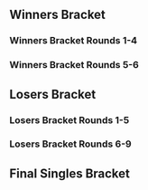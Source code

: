 {{DISPLAYTITLE:Battle GateWay 19: Singles Bracket}}{{SetGame|melee}}
{{tabs static
|name1=Overview
|link1=Battle GateWay/19
|name2=Singles Bracket
|link2=Battle GateWay/19/Singles Bracket
}}
==Winners Bracket==
===Winners Bracket Rounds 1-4===
{{128DEWBracketA
<!--Round of 128-->
|r1m1p1=SFAT |r1m1p1flag=us |r1m1p1score={{win}} |r1m1win=1
|r1m1p2=Bye |r1m1p2flag= |r1m1p2score=
|r1m2p1=Yoichi |r1m2p1flag=jp |r1m2p1score=2 |r1m2win=1
|r1m2p2=Fuka |r1m2p2flag= |r1m2p2score=1
|r1m3p1=I-19 |r1m3p1flag= |r1m3p1score={{win}} |r1m3win=1
|r1m3p2=Bye |r1m3p2flag= |r1m3p2score=
|r1m4p1=雑兵 |r1m4p1flag= |r1m4p1score={{win}} |r1m4win=1
|r1m4p2=Bye |r1m4p2flag= |r1m4p2score=
|r1m5p1=WTS |r1m5p1flag=jp |r1m5p1score={{win}} |r1m5win=1
|r1m5p2=Bye |r1m5p2flag= |r1m5p2score=

|r1m6p1=Kairi |r1m6p1flag=jp |r1m6p1score=2 |r1m6win=1
|r1m6p2=Haotado |r1m6p2flag=jp |r1m6p2score=0
|r1m6p1char1=marth |r1m6p2char1=ness |r1m6p1stock1=2 |r1m6p2stock1=0 |r1m6win1=1 |r1m6stage1=Yoshi's Story
|r1m6p1char2=marth |r1m6p2char2=ness |r1m6p1stock2=2 |r1m6p2stock2=0 |r1m6win2=1 |r1m6stage2=Battlefield
|r1m6date=February 11, 2018
|r1m6details={{BracketMatchDetails|reddit=|comment=|vod=https://youtu.be/73DnjBwH_gk}}

|r1m7p1=Yamato |r1m7p1flag=jp |r1m7p1score={{win}} |r1m7win=1
|r1m7p2=Bye |r1m7p2flag= |r1m7p2score=
|r1m8p1=トライス |r1m8p1flag= |r1m8p1score={{win}} |r1m8win=1
|r1m8p2=Bye |r1m8p2flag= |r1m8p2score=DQ
|r1m9p1=Nagaimo |r1m9p1flag=jp |r1m9p1score={{win}} |r1m9win=1
|r1m9p2=Bye |r1m9p2flag= |r1m9p2score=
|r1m10p1=二層式洗濯機 |r1m10p1flag= |r1m10p1score=0 |r1m10win=2
|r1m10p2=ひつじ |r1m10p2flag= |r1m10p2score=2
|r1m11p1=SamurAI |r1m11p1flag=jp |r1m11p1score={{win}} |r1m11win=1
|r1m11p2=Bye |r1m11p2flag= |r1m11p2score=
|r1m12p1=Destiny |r1m12p1flag= |r1m12p1score={{win}} |r1m12win=1
|r1m12p2=Bye |r1m12p2flag= |r1m12p2score=
|r1m13p1=Luka |r1m13p1flag= |r1m13p1score={{win}} |r1m13win=1
|r1m13p2=Bye |r1m13p2flag= |r1m13p2score=
|r1m14p1=Ekans |r1m14p1flag= |r1m14p1score=2 |r1m14win=1
|r1m14p2=ぬー |r1m14p2flag= |r1m14p2score=0
|r1m15p1=カジャ |r1m15p1flag= |r1m15p1score={{win}} |r1m15win=1
|r1m15p2=Bye |r1m15p2flag= |r1m15p2score=
|r1m16p1=Butz |r1m16p1flag=jp |r1m16p1score=2 |r1m16win=1
|r1m16p2=オベイおじさん |r1m16p2flag= |r1m16p2score=0
|r1m17p1=Shippu |r1m17p1flag=jp |r1m17p1score={{win}} |r1m17win=1
|r1m17p2=Bye |r1m17p2flag= |r1m17p2score=
|r1m18p1=あべさん |r1m18p1flag= |r1m18p1score=2 |r1m18win=1
|r1m18p2=椎名猪口 |r1m18p2flag= |r1m18p2score=0
|r1m19p1=FUTURE! |r1m19p1flag= |r1m19p1score={{win}} |r1m19win=1
|r1m19p2=Bye |r1m19p2flag= |r1m19p2score=
|r1m20p1=れもん |r1m20p1flag= |r1m20p1score={{win}} |r1m20win=1
|r1m20p2=Bye |r1m20p2flag= |r1m20p2score=
|r1m21p1=Sahara |r1m21p1flag=jp |r1m21p1score={{win}} |r1m21win=1
|r1m21p2=Bye |r1m21p2flag= |r1m21p2score=
|r1m22p1=zZonic |r1m22p1flag= |r1m22p1score=2 |r1m22win=1
|r1m22p2=jasp |r1m22p2flag= |r1m22p2score=0
|r1m23p1=Ayataka |r1m23p1flag=jp |r1m23p1score={{win}} |r1m23win=1
|r1m23p2=Bye |r1m23p2flag= |r1m23p2score=
|r1m24p1=ふぃな |r1m24p1flag= |r1m24p1score={{win}} |r1m24win=1
|r1m24p2=Bye |r1m24p2flag= |r1m24p2score=DQ
|r1m25p1=Sheik |r1m25p1flag=jp |r1m25p1score={{win}} |r1m25win=1
|r1m25p2=Bye |r1m25p2flag= |r1m25p2score=
|r1m26p1=AS Kitanarana |r1m26p1flag= |r1m26p1score=0 |r1m26win=2
|r1m26p2=Norad |r1m26p2flag= |r1m26p2score=2
|r1m27p1=ぴーや |r1m27p1flag= |r1m27p1score={{win}} |r1m27win=1
|r1m27p2=Bye |r1m27p2flag= |r1m27p2score=
|r1m28p1=H0P |r1m28p1flag= |r1m28p1score={{win}} |r1m28win=1
|r1m28p2=Bye |r1m28p2flag= |r1m28p2score=
|r1m29p1=Plata |r1m29p1flag=jp |r1m29p1score={{win}} |r1m29win=1
|r1m29p2=Bye |r1m29p2flag= |r1m29p2score=
|r1m30p1=Yutaro |r1m30p1flag=jp |r1m30p1score=2 |r1m30win=1
|r1m30p2=タッツ |r1m30p2flag= |r1m30p2score=0
|r1m31p1=Shino |r1m31p1flag=jp |r1m31p1score={{win}} |r1m31win=1
|r1m31p2=Bye |r1m31p2flag= |r1m31p2score=
|r1m32p1=OPX |r1m32p1flag= |r1m32p1score=1 |r1m32win=1
|r1m32p2=highK |r1m32p2flag= |r1m32p2score=0
|r1m33p1=aMSa |r1m33p1flag=jp |r1m33p1score={{win}} |r1m33win=1
|r1m33p2=Bye |r1m33p2flag= |r1m33p2score=
|r1m34p1=that |r1m34p1flag= |r1m34p1score=0 |r1m34win=2
|r1m34p2=ベアラー |r1m34p2flag= |r1m34p2score=2
|r1m35p1=merino |r1m35p1flag=jp |r1m35p1score={{win}} |r1m35win=1
|r1m35p2=Bye |r1m35p2flag= |r1m35p2score=
|r1m36p1=TSURU |r1m36p1flag= |r1m36p1score={{win}} |r1m36win=1
|r1m36p2=Bye |r1m36p2flag= |r1m36p2score=
|r1m37p1=Watch |r1m37p1flag=jp |r1m37p1score={{win}} |r1m37win=1
|r1m37p2=Bye |r1m37p2flag= |r1m37p2score=
|r1m38p1=Gleb |r1m38p1flag= |r1m38p1score=2 |r1m38win=1
|r1m38p2=Do |r1m38p2flag= |r1m38p2score=0
|r1m39p1=Sigh |r1m39p1flag= |r1m39p1score={{win}} |r1m39win=1
|r1m39p2=Bye |r1m39p2flag= |r1m39p2score=
|r1m40p1=くろゆき |r1m40p1flag= |r1m40p1score=2 |r1m40win=1
|r1m40p2=エリオット |r1m40p2flag= |r1m40p2score=0
|r1m41p1=Tanzanyte, the Awakener |r1m41p1flag=jp |r1m41p1score={{win}} |r1m41win=1
|r1m41p2=Bye |r1m41p2flag= |r1m41p2score=
|r1m42p1=AS Spidey |r1m42p1flag= |r1m42p1score=2 |r1m42win=1
|r1m42p2=Mr. Success |r1m42p2flag= |r1m42p2score=0
|r1m43p1=シロハネ |r1m43p1flag= |r1m43p1score={{win}} |r1m43win=1
|r1m43p2=Bye |r1m43p2flag= |r1m43p2score=
|r1m44p1=Takapa |r1m44p1flag=jp |r1m44p1score={{win}} |r1m44win=1
|r1m44p2=Bye |r1m44p2flag= |r1m44p2score=
|r1m45p1=Fal Pun |r1m45p1flag=jp |r1m45p1score={{win}} |r1m45win=1
|r1m45p2=Bye |r1m45p2flag= |r1m45p2score=
|r1m46p1=わーたべ |r1m46p1flag= |r1m46p1score=2 |r1m46win=1
|r1m46p2=Asol |r1m46p2flag= |r1m46p2score=0
|r1m47p1=DSL |r1m47p1flag= |r1m47p1score={{win}} |r1m47win=1
|r1m47p2=Bye |r1m47p2flag= |r1m47p2score=
|r1m48p1=とや |r1m48p1flag= |r1m48p1score=2 |r1m48win=1
|r1m48p2=MARINE |r1m48p2flag= |r1m48p2score=0
|r1m49p1=Rudolph |r1m49p1flag=jp |r1m49p1score={{win}} |r1m49win=1
|r1m49p2=Bye |r1m49p2flag= |r1m49p2score=
|r1m50p1=すいに |r1m50p1flag= |r1m50p1score=0 |r1m50win=2
|r1m50p2=Izuna |r1m50p2flag= |r1m50p2score=2
|r1m51p1=ジュラ |r1m51p1flag= |r1m51p1score={{win}} |r1m51win=1
|r1m51p2=Bye |r1m51p2flag= |r1m51p2score=
|r1m52p1=Arco |r1m52p1flag= |r1m52p1score={{win}} |r1m52win=1
|r1m52p2=Bye |r1m52p2flag= |r1m52p2score=
|r1m53p1=Okameed |r1m53p1flag= |r1m53p1score={{win}} |r1m53win=1
|r1m53p2=Bye |r1m53p2flag= |r1m53p2score=
|r1m54p1=nara |r1m54p1flag= |r1m54p1score=2 |r1m54win=1
|r1m54p2=Mr.SuiSui |r1m54p2flag= |r1m54p2score=0
|r1m55p1=Tomo |r1m55p1flag=jp |r1m55p1score={{win}} |r1m55win=1
|r1m55p2=Bye |r1m55p2flag= |r1m55p2score=
|r1m56p1=Bori |r1m56p1flag= |r1m56p1score={{win}} |r1m56win=1
|r1m56p2=Bye |r1m56p2flag= |r1m56p2score=DQ
|r1m57p1=NEG |r1m57p1flag=jp |r1m57p1score={{win}} |r1m57win=1
|r1m57p2=Bye |r1m57p2flag= |r1m57p2score=
|r1m58p1=MerySawa |r1m58p1flag= |r1m58p1score=2 |r1m58win=1
|r1m58p2=クロマキバレット |r1m58p2flag= |r1m58p2score=1
|r1m59p1=A＆B |r1m59p1flag= |r1m59p1score={{win}} |r1m59win=1
|r1m59p2=Bye |r1m59p2flag= |r1m59p2score=
|r1m60p1=Jin |r1m60p1flag=jp |r1m60p1score={{win}} |r1m60win=1
|r1m60p2=Bye |r1m60p2flag= |r1m60p2score=
|r1m61p1=s-royal |r1m61p1flag=jp |r1m61p1score={{win}} |r1m61win=1
|r1m61p2=Bye |r1m61p2flag= |r1m61p2score=
|r1m62p1=kabi |r1m62p1flag= |r1m62p1score={{win}} |r1m62win=1
|r1m62p2=Bye |r1m62p2flag= |r1m62p2score=DQ
|r1m63p1=凜ちゃん |r1m63p1flag= |r1m63p1score={{win}} |r1m63win=1
|r1m63p2=Bye |r1m63p2flag= |r1m63p2score=
|r1m64p1=ジル |r1m64p1flag= |r1m64p1score=2 |r1m64win=1
|r1m64p2=のえる |r1m64p2flag= |r1m64p2score=0

<!--Round of 64-->
|r2m1p1=SFAT |r2m1p1flag=us |r2m1p1score=2 |r2m1win=1
|r2m1p2=Yoichi |r2m1p2flag=jp |r2m1p2score=0
|r2m1p1char1=fox |r2m1p2char1=fox |r2m1p1stock1=3 |r2m1p2stock1=0 |r2m1win1=1 |r2m1stage1=Battlefield
|r2m1p1char2=fox |r2m1p2char2=fox |r2m1p1stock2=3 |r2m1p2stock2=0 |r2m1win2=1 |r2m1stage2=Pokémon Stadium
|r2m1date=February 11, 2018
|r2m1details={{BracketMatchDetails|reddit=|comment=|vod=https://youtu.be/5_4bNgv5Ucg}}

|r2m2p1=I-19 |r2m2p1flag= |r2m2p1score=2 |r2m2win=1
|r2m2p2=雑兵 |r2m2p2flag= |r2m2p2score=1
|r2m3p1=WTS |r2m3p1flag=jp |r2m3p1score=2 |r2m3win=1
|r2m3p2=Kairi |r2m3p2flag=jp |r2m3p2score=1
|r2m4p1=Yamato |r2m4p1flag=jp |r2m4p1score=2 |r2m4win=1
|r2m4p2=トライス |r2m4p2flag= |r2m4p2score=0
|r2m5p1=Nagaimo |r2m5p1flag=jp |r2m5p1score=2 |r2m5win=1
|r2m5p2=ひつじ |r2m5p2flag= |r2m5p2score=0
|r2m6p1=SamurAI |r2m6p1flag=jp |r2m6p1score=2 |r2m6win=1
|r2m6p2=Destiny |r2m6p2flag= |r2m6p2score=0
|r2m7p1=Luka |r2m7p1flag= |r2m7p1score=2 |r2m7win=1
|r2m7p2=Ekans |r2m7p2flag= |r2m7p2score=1
|r2m8p1=カジャ |r2m8p1flag= |r2m8p1score=2 |r2m8win=1
|r2m8p2=Butz |r2m8p2flag=jp |r2m8p2score=0
|r2m9p1=Shippu |r2m9p1flag=jp |r2m9p1score=2 |r2m9win=1
|r2m9p2=あべさん |r2m9p2flag= |r2m9p2score=0
|r2m10p1=FUTURE! |r2m10p1flag= |r2m10p1score=2 |r2m10win=1
|r2m10p2=れもん |r2m10p2flag= |r2m10p2score=0
|r2m11p1=Sahara |r2m11p1flag=jp |r2m11p1score=2 |r2m11win=1
|r2m11p2=zZonic |r2m11p2flag= |r2m11p2score=0
|r2m12p1=Ayataka |r2m12p1flag=jp |r2m12p1score=2 |r2m12win=1
|r2m12p2=ふぃな |r2m12p2flag= |r2m12p2score=0
|r2m13p1=Sheik |r2m13p1flag=jp |r2m13p1score=2 |r2m13win=1
|r2m13p2=Norad |r2m13p2flag= |r2m13p2score=0
|r2m14p1=ぴーや |r2m14p1flag= |r2m14p1score=2 |r2m14win=1
|r2m14p2=H0P |r2m14p2flag= |r2m14p2score=0

|r2m15p1=Plata |r2m15p1flag=jp |r2m15p1score=2 |r2m15win=1
|r2m15p2=Yutaro |r2m15p2flag=jp |r2m15p2score=0
|r2m15p1char1=yoshi |r2m15p2char1=ness |r2m15p1stock1=1 |r2m15p2stock1=0 |r2m15win1=1 |r2m15stage1=Battlefield
|r2m15p1char2=yoshi |r2m15p2char2=ness |r2m15p1stock2=2 |r2m15p2stock2=0 |r2m15win2=1 |r2m15stage2=Yoshi's Story
|r2m15date=February 11, 2018
|r2m15details={{BracketMatchDetails|reddit=|comment=|vod=https://youtu.be/pbgPdq0xVwM}}

|r2m16p1=Shino |r2m16p1flag=jp |r2m16p1score=2 |r2m16win=1
|r2m16p2=OPX |r2m16p2flag= |r2m16p2score=0
|r2m17p1=aMSa |r2m17p1flag=jp |r2m17p1score=2 |r2m17win=1
|r2m17p2=ベアラー |r2m17p2flag= |r2m17p2score=0
|r2m18p1=merino |r2m18p1flag=jp |r2m18p1score=1 |r2m18win=2
|r2m18p2=TSURU |r2m18p2flag= |r2m18p2score=2
|r2m19p1=Watch |r2m19p1flag=jp |r2m19p1score=2 |r2m19win=1
|r2m19p2=Gleb |r2m19p2flag= |r2m19p2score=0
|r2m20p1=Sigh |r2m20p1flag= |r2m20p1score=2 |r2m20win=1
|r2m20p2=くろゆき |r2m20p2flag= |r2m20p2score=0
|r2m21p1=Tanzanyte, the Awakener |r2m21p1flag=jp |r2m21p1score=2 |r2m21win=1
|r2m21p2=AS Spidey |r2m21p2flag= |r2m21p2score=0
|r2m22p1=シロハネ |r2m22p1flag= |r2m22p1score=2 |r2m22win=1
|r2m22p2=Takapa |r2m22p2flag=jp |r2m22p2score=0
|r2m23p1=Fal Pun |r2m23p1flag=jp |r2m23p1score=2 |r2m23win=1
|r2m23p2=わーたべ |r2m23p2flag= |r2m23p2score=0
|r2m24p1=DSL |r2m24p1flag= |r2m24p1score=2 |r2m24win=1
|r2m24p2=とや |r2m24p2flag= |r2m24p2score=0
|r2m25p1=Rudolph |r2m25p1flag=jp |r2m25p1score=2 |r2m25win=1
|r2m25p2=Izuna |r2m25p2flag= |r2m25p2score=0
|r2m26p1=ジュラ |r2m26p1flag= |r2m26p1score=0 |r2m26win=2
|r2m26p2=Arco |r2m26p2flag= |r2m26p2score=2
|r2m27p1=Okameed |r2m27p1flag= |r2m27p1score=2 |r2m27win=1
|r2m27p2=nara |r2m27p2flag= |r2m27p2score=0
|r2m28p1=Tomo |r2m28p1flag=jp |r2m28p1score=2 |r2m28win=1
|r2m28p2=Bori |r2m28p2flag= |r2m28p2score=0
|r2m29p1=NEG |r2m29p1flag=jp |r2m29p1score=2 |r2m29win=1
|r2m29p2=MerySawa |r2m29p2flag= |r2m29p2score=0
|r2m30p1=A＆B |r2m30p1flag= |r2m30p1score=0 |r2m30win=2
|r2m30p2=Jin |r2m30p2flag=jp |r2m30p2score=2
|r2m31p1=s-royal |r2m31p1flag=jp |r2m31p1score=2 |r2m31win=1
|r2m31p2=kabi |r2m31p2flag= |r2m31p2score=0
|r2m32p1=凜ちゃん |r2m32p1flag= |r2m32p1score=2 |r2m32win=1
|r2m32p2=ジル |r2m32p2flag= |r2m32p2score=0

<!--Round of 32-->
|r3m1p1=SFAT |r3m1p1flag=us |r3m1p1score=2 |r3m1win=1
|r3m1p2=I-19 |r3m1p2flag= |r3m1p2score=0
|r3m1p1char1=fox |r3m1p2char1=game and watch |r3m1p1stock1=3 |r3m1p2stock1=0 |r3m1win1=1 |r3m1stage1=Battlefield
|r3m1p1char2=fox |r3m1p2char2=game and watch |r3m1p1stock2=2 |r3m1p2stock2=0 |r3m1win2=1 |r3m1stage2=Final Destination
|r3m1date=February 11, 2018
|r3m1details={{BracketMatchDetails|reddit=|comment=|vod=https://youtu.be/Tl6Z1CH3pU4}}

|r3m2p1=WTS |r3m2p1flag=jp |r3m2p1score=2 |r3m2win=1
|r3m2p2=Yamato |r3m2p2flag=jp |r3m2p2score=1
|r3m3p1=Nagaimo |r3m3p1flag=jp |r3m3p1score=2 |r3m3win=1
|r3m3p2=SamurAI |r3m3p2flag=jp |r3m3p2score=1
|r3m4p1=Luka |r3m4p1flag= |r3m4p1score=0 |r3m4win=2
|r3m4p2=カジャ |r3m4p2flag= |r3m4p2score=2

|r3m5p1=Shippu |r3m5p1flag=jp |r3m5p1score=2 |r3m5win=1
|r3m5p2=FUTURE! |r3m5p2flag= |r3m5p2score=0
|r3m5p1char1=peach |r3m5p2char1=cf |r3m5p1stock1=3 |r3m5p2stock1=0 |r3m5win1=1 |r3m5stage1=Final Destination
|r3m5p1char2=peach |r3m5p2char2=cf |r3m5p1stock2=2 |r3m5p2stock2=0 |r3m5win2=1 |r3m5stage2=Battlefield
|r3m5date=February 11, 2018
|r3m5details={{BracketMatchDetails|reddit=|comment=|vod=https://youtu.be/rINEMpi5liw}}

|r3m6p1=Sahara |r3m6p1flag=jp |r3m6p1score=1 |r3m6win=2
|r3m6p2=Ayataka |r3m6p2flag=jp |r3m6p2score=2
|r3m7p1=Sheik |r3m7p1flag=jp |r3m7p1score=2 |r3m7win=1
|r3m7p2=ぴーや |r3m7p2flag= |r3m7p2score=0
|r3m8p1=Plata |r3m8p1flag=jp |r3m8p1score=2 |r3m8win=1
|r3m8p2=Shino |r3m8p2flag=jp |r3m8p2score=0

|r3m9p1=aMSa |r3m9p1flag=jp |r3m9p1score=2 |r3m9win=1
|r3m9p2=TSURU |r3m9p2flag= |r3m9p2score=0
|r3m9p1char1=yoshi |r3m9p2char1=marth |r3m9p1stock1=4 |r3m9p2stock1=0 |r3m9win1=1 |r3m9stage1=Battlefield
|r3m9p1char2=yoshi |r3m9p2char2=marth |r3m9p1stock2=2 |r3m9p2stock2=0 |r3m9win2=1 |r3m9stage2=Battlefield
|r3m9date=February 11, 2018
|r3m9details={{BracketMatchDetails|reddit=|comment=|vod=https://youtu.be/lNttkpbW3_4}}

|r3m10p1=Watch |r3m10p1flag=jp |r3m10p1score=2 |r3m10win=1
|r3m10p2=Sigh |r3m10p2flag= |r3m10p2score=0
|r3m11p1=Tanzanyte, the Awakener |r3m11p1flag=jp |r3m11p1score=2 |r3m11win=1
|r3m11p2=シロハネ |r3m11p2flag= |r3m11p2score=0
|r3m12p1=Fal Pun |r3m12p1flag=jp |r3m12p1score=2 |r3m12win=1
|r3m12p2=DSL |r3m12p2flag= |r3m12p2score=0

|r3m13p1=Rudolph |r3m13p1flag=jp |r3m13p1score=2 |r3m13win=1
|r3m13p2=Arco |r3m13p2flag= |r3m13p2score=0
|r3m13p1char1=marth |r3m13p2char1=falco |r3m13p1stock1=3 |r3m13p2stock1=0 |r3m13win1=1 |r3m13stage1=Battlefield
|r3m13p1char2=marth |r3m13p2char2=falco |r3m13p1stock2=4 |r3m13p2stock2=0 |r3m13win2=1 |r3m13stage2=Battlefield
|r3m13date=February 11, 2018
|r3m13details={{BracketMatchDetails|reddit=|comment=|vod=https://youtu.be/4D11xy4YA-g}}

|r3m14p1=Okameed |r3m14p1flag= |r3m14p1score=1 |r3m14win=2
|r3m14p2=Tomo |r3m14p2flag=jp |r3m14p2score=2
|r3m15p1=NEG |r3m15p1flag=jp |r3m15p1score=2 |r3m15win=1
|r3m15p2=Jin |r3m15p2flag=jp |r3m15p2score=0
|r3m16p1=s-royal |r3m16p1flag=jp |r3m16p1score=2 |r3m16win=1
|r3m16p2=凜ちゃん |r3m16p2flag= |r3m16p2score=0

<!--Round of 16-->
|r4m1p1=SFAT |r4m1p1flag=us |r4m1p1score=2 |r4m1win=1
|r4m1p2=WTS |r4m1p2flag=jp |r4m1p2score=0
|r4m2p1=Nagaimo |r4m2p1flag=jp |r4m2p1score=2 |r4m2win=1
|r4m2p2=カジャ |r4m2p2flag= |r4m2p2score=0

|r4m3p1=Shippu |r4m3p1flag=jp |r4m3p1score=2 |r4m3win=1
|r4m3p2=Ayataka |r4m3p2flag=jp |r4m3p2score=0
|r4m3p1char1=fox |r4m3p2char1=jigglypuff |r4m3p1stock1=1 |r4m3p2stock1=0 |r4m3win1=1 |r4m3stage1=Final Destination
|r4m3p1char2=fox |r4m3p2char2=jigglypuff |r4m3p1stock2=1 |r4m3p2stock2=0 |r4m3win2=1 |r4m3stage2=Battlefield
|r4m3date=February 11, 2018
|r4m3details={{BracketMatchDetails|reddit=|comment=|vod=https://youtu.be/NOAv_nitxBY}}

|r4m4p1=Sheik |r4m4p1flag=jp |r4m4p1score=2 |r4m4win=1
|r4m4p2=Plata |r4m4p2flag=jp |r4m4p2score=0
|r4m4p1char1=sheik |r4m4p2char1=yoshi |r4m4p1stock1=1 |r4m4p2stock1=0 |r4m4win1=1 |r4m4stage1=Yoshi's Story
|r4m4p1char2=sheik |r4m4p2char2=yoshi |r4m4p1stock2=1 |r4m4p2stock2=0 |r4m4win2=1 |r4m4stage2=Yoshi's Story
|r4m4date=February 11, 2018
|r4m4details={{BracketMatchDetails|reddit=|comment=|vod=https://youtu.be/2vDvuvXyPB8}}

|r4m5p1=aMSa |r4m5p1flag=jp |r4m5p1score=2 |r4m5win=1
|r4m5p2=Watch |r4m5p2flag=jp |r4m5p2score=0
|r4m5p1char1=yoshi |r4m5p2char1=ic |r4m5p1stock1=3 |r4m5p2stock1=0 |r4m5win1=1 |r4m5stage1=Battlefield
|r4m5p1char2=yoshi |r4m5p2char2=ic |r4m5p1stock2=3 |r4m5p2stock2=0 |r4m5win2=1 |r4m5stage2=Fountain of Dreams
|r4m5date=February 11, 2018
|r4m5details={{BracketMatchDetails|reddit=|comment=|vod=https://youtu.be/gPHc3g2o-IA}}

|r4m6p1=Tanzanyte, the Awakener |r4m6p1flag=jp |r4m6p1score=2 |r4m6win=1
|r4m6p2=Fal Pun |r4m6p2flag=jp |r4m6p2score=0
|r4m6p1char1=falco |r4m6p2char1=fox |r4m6p1stock1=2 |r4m6p2stock1=0 |r4m6win1=1 |r4m6stage1=Dream Land
|r4m6p1char2=falco |r4m6p2char2=fox |r4m6p1stock2=2 |r4m6p2stock2=0 |r4m6win2=1 |r4m6stage2=Dream Land
|r4m6date=February 11, 2018
|r4m6details={{BracketMatchDetails|reddit=|comment=|vod=https://youtu.be/WrOmnKE6EPs}}

|r4m7p1=Rudolph |r4m7p1flag=jp |r4m7p1score=2 |r4m7win=1
|r4m7p2=Tomo |r4m7p2flag=jp |r4m7p2score=0
|r4m8p1=NEG |r4m8p1flag=jp |r4m8p1score=0 |r4m8win=2
|r4m8p2=s-royal |r4m8p2flag=jp |r4m8p2score=2
}}

===Winners Bracket Rounds 5-6===
{{8DEWBracketA
|R1=Winners Round 5
|R2=Winners Round 6
|column-width=220

<!-- Quarterfinals -->
|r1m1p1=SFAT |r1m1p1flag=us |r1m1p1score=2
|r1m1p2=Nagaimo |r1m1p2flag=jp |r1m1p2score=0
|r1m1win=1
|r1m1p1char1=fox |r1m1p2char1=cf |r1m1p1stock1=2 |r1m1p2stock1=0 |r1m1win1=1 |r1m1stage1=Yoshi's Story
|r1m1p1char2=fox |r1m1p2char2=cf |r1m1p1stock2=2 |r1m1p2stock2=0 |r1m1win2=1 |r1m1stage2=Dream Land
|r1m1date=February 11, 2018
|r1m1details={{BracketMatchDetails|reddit=|comment=|vod=https://youtu.be/rurU-1WOxLQ}}

|r1m2p1=Shippu |r1m2p1flag=jp |r1m2p1score=2
|r1m2p2=Sheik |r1m2p2flag=jp |r1m2p2score=0
|r1m2win=1
|r1m2p1char1=fox |r1m2p2char1=sheik |r1m2p1stock1=2 |r1m2p2stock1=0 |r1m2win1=1 |r1m2stage1=Dream Land
|r1m2p1char2=fox |r1m2p2char2=sheik |r1m2p1stock2=3 |r1m2p2stock2=0 |r1m2win2=1 |r1m2stage2=Battlefield
|r1m2date=February 11, 2018
|r1m2details={{BracketMatchDetails|reddit=|comment=|vod=https://youtu.be/D1cfksxnujA}}

|r1m3p1=aMSa |r1m3p1flag=jp |r1m3p1score=2
|r1m3p2=Tanzanyte, the Awakener |r1m3p2flag=jp |r1m3p2score=1
|r1m3win=1
|r1m3p1char1=yoshi |r1m3p2char1=fox |r1m3p1stock1=3 |r1m3p2stock1=0 |r1m3win1=1 |r1m3stage1=Yoshi's Story
|r1m3p1char2=yoshi |r1m3p2char2=ic |r1m3p1stock2=0 |r1m3p2stock2=2 |r1m3win2=2 |r1m3stage2=Final Destination
|r1m3p1char3=yoshi |r1m3p2char3=ic |r1m3p1stock3=3 |r1m3p2stock3=0 |r1m3win3=1 |r1m3stage3=Fountain of Dreams
|r1m3date=February 11, 2018
|r1m3details={{BracketMatchDetails|reddit=|comment=|vod=https://youtu.be/PEmd-U0CIIU}}

|r1m4p1=Rudolph |r1m4p1flag=jp |r1m4p1score=2
|r1m4p2=s-royal |r1m4p2flag=jp |r1m4p2score=1
|r1m4win=1
|r1m4p1char1=marth |r1m4p2char1=fox |r1m4p1stock1=3 |r1m4p2stock1=0 |r1m4win1=1 |r1m4stage1=Battlefield
|r1m4p1char2=marth |r1m4p2char2=fox |r1m4p1stock2=0 |r1m4p2stock2=1 |r1m4win2=2 |r1m4stage2=Pokémon Stadium
|r1m4p1char3=marth |r1m4p2char3=fox |r1m4p1stock3=3 |r1m4p2stock3=0 |r1m4win3=1 |r1m4stage3=Fountain of Dreams
|r1m4date=February 11, 2018
|r1m4details={{BracketMatchDetails|reddit=|comment=|vod=https://youtu.be/lJq4g5Yiaiw}}

<!-- SEMIFINALS -->
|r2m1p1=SFAT |r2m1p1flag=us |r2m1p1score=3
|r2m1p2=Shippu |r2m1p2flag=jp |r2m1p2score=0
|r2m1win=1
|r2m1p1char1=fox |r2m1p2char1=fox |r2m1p1stock1=2 |r2m1p2stock1=0 |r2m1win1=1 |r2m1stage1=Battlefield
|r2m1p1char2=fox |r2m1p2char2=peach |r2m1p1stock2=1 |r2m1p2stock2=0 |r2m1win2=1 |r2m1stage2=Final Destination
|r2m1p1char3=fox |r2m1p2char3=peach |r2m1p1stock3=1 |r2m1p2stock3=0 |r2m1win3=1 |r2m1stage3=Final Destination
|r2m1date=February 11, 2018
|r2m1details={{BracketMatchDetails|reddit=|comment=|vod=https://youtu.be/g7mQGEi-rIQ}}

|r2m2p1=aMSa |r2m2p1flag=jp |r2m2p1score=3
|r2m2p2=Rudolph |r2m2p2flag=jp |r2m2p2score=0
|r2m2win=1
|r2m2p1char1=yoshi |r2m2p2char1=marth |r2m2p1stock1= |r2m2p2stock1=0 |r2m2win1= |r2m2stage1=Battlefield
|r2m2p1char2=yoshi |r2m2p2char2=marth |r2m2p1stock2=1 |r2m2p2stock2=0 |r2m2win2=1 |r2m2stage2=Final Destination
|r2m2p1char3=yoshi |r2m2p2char3=marth |r2m2p1stock3=2 |r2m2p2stock3=0 |r2m2win3=1 |r2m2stage3=Final Destination
|r2m2date=February 11, 2018
|r2m2details={{BracketMatchDetails|reddit=|comment=|vod=https://youtu.be/uvXC3kebb1A|vod2=https://youtu.be/Jo4nibwOx4g}}
}}

==Losers Bracket==
===Losers Bracket Rounds 1-5===
{{96DELBracketSmwA
|tourneylink=Battle GateWay/19
|tourneyname=Battle GateWay 19
|l1placement=65-96
|l2placement=49-64
|l3placement=33-48
|l4placement=25-32
|l5placement=17-24

<!--Round 1-->
|l1m1p1=kabi |l1m1p1flag= |l1m1p1score={{win}}
|l1m1p2=Bye |l1m1p2flag= |l1m1p2score=
|l1m1win=1
|l1m2p1=ジル |l1m2p1flag= |l1m2p1score=1
|l1m2p2=Fuka |l1m2p2flag= |l1m2p2score=2
|l1m2win=2
|l1m3p1=A＆B |l1m3p1flag= |l1m3p1score=2
|l1m3p2=Haotado |l1m3p2flag=jp |l1m3p2score=0
|l1m3win=1
|l1m4p1=MerySawa |l1m4p1flag= |l1m4p1score={{win}}
|l1m4p2=Bye |l1m4p2flag= |l1m4p2score=DQ
|l1m4win=1
|l1m5p1=nara |l1m5p1flag= |l1m5p1score={{win}}
|l1m5p2=Bye |l1m5p2flag= |l1m5p2score=
|l1m5win=1
|l1m6p1=Bori |l1m6p1flag= |l1m6p1score=2
|l1m6p2=二層式洗濯機 |l1m6p2flag= |l1m6p2score=0
|l1m6win=1
|l1m7p1=ジュラ |l1m7p1flag= |l1m7p1score=2
|l1m7p2=ぬー |l1m7p2flag= |l1m7p2score=0
|l1m7win=1
|l1m8p1=Izuna |l1m8p1flag= |l1m8p1score=2
|l1m8p2=オベイおじさん |l1m8p2flag= |l1m8p2score=0
|l1m8win=1
|l1m9p1=わーたべ |l1m9p1flag= |l1m9p1score={{win}}
|l1m9p2=Bye |l1m9p2flag= |l1m9p2score=
|l1m9win=1
|l1m10p1=とや |l1m10p1flag= |l1m10p1score=2
|l1m10p2=椎名猪口 |l1m10p2flag= |l1m10p2score=0
|l1m10win=1
|l1m11p1=Takapa |l1m11p1flag=jp |l1m11p1score=2
|l1m11p2=jasp |l1m11p2flag= |l1m11p2score=0
|l1m11win=1
|l1m12p1=AS Spidey |l1m12p1flag= |l1m12p1score={{win}}
|l1m12p2=Bye |l1m12p2flag= |l1m12p2score=DQ
|l1m12win=1
|l1m13p1=Gleb |l1m13p1flag= |l1m13p1score={{win}}
|l1m13p2=Bye |l1m13p2flag= |l1m13p2score=
|l1m13win=1
|l1m14p1=くろゆき |l1m14p1flag= |l1m14p1score=2
|l1m14p2=AS Kitanarana |l1m14p2flag= |l1m14p2score=0
|l1m14win=1
|l1m15p1=merino |l1m15p1flag=jp |l1m15p1score=2
|l1m15p2=タッツ |l1m15p2flag= |l1m15p2score=0
|l1m15win=1
|l1m16p1=ベアラー |l1m16p1flag= |l1m16p1score=2
|l1m16p2=highK |l1m16p2flag= |l1m16p2score=0
|l1m16win=1
|l1m17p1=Yutaro |l1m17p1flag=jp |l1m17p1score={{win}}
|l1m17p2=Bye |l1m17p2flag= |l1m17p2score=
|l1m17win=1
|l1m18p1=OPX |l1m18p1flag= |l1m18p1score=2
|l1m18p2=that |l1m18p2flag= |l1m18p2score=1
|l1m18win=1
|l1m19p1=H0P |l1m19p1flag= |l1m19p1score=2
|l1m19p2=Do |l1m19p2flag= |l1m19p2score=0
|l1m19win=1
|l1m20p1=Norad |l1m20p1flag= |l1m20p1score=2
|l1m20p2=エリオット |l1m20p2flag= |l1m20p2score=0
|l1m20win=1
|l1m21p1=zZonic |l1m21p1flag= |l1m21p1score={{win}}
|l1m21p2=Bye |l1m21p2flag= |l1m21p2score=
|l1m21win=1
|l1m22p1=ふぃな |l1m22p1flag= |l1m22p1score=2
|l1m22p2=Mr. Success |l1m22p2flag= |l1m22p2score=0
|l1m22win=1
|l1m23p1=れもん |l1m23p1flag= |l1m23p1score=2
|l1m23p2=Asol |l1m23p2flag= |l1m23p2score=1
|l1m23win=1
|l1m24p1=あべさん |l1m24p1flag= |l1m24p1score=2
|l1m24p2=MARINE |l1m24p2flag= |l1m24p2score=1
|l1m24win=1
|l1m25p1=Ekans |l1m25p1flag= |l1m25p1score={{win}}
|l1m25p2=Bye |l1m25p2flag= |l1m25p2score=
|l1m25win=1
|l1m26p1=Butz |l1m26p1flag=jp |l1m26p1score=2
|l1m26p2=すいに |l1m26p2flag= |l1m26p2score=0
|l1m26win=1
|l1m27p1=Destiny |l1m27p1flag= |l1m27p1score=2
|l1m27p2=Mr.SuiSui |l1m27p2flag= |l1m27p2score=0
|l1m27win=1
|l1m28p1=ひつじ |l1m28p1flag= |l1m28p1score={{win}}
|l1m28p2=Bye |l1m28p2flag= |l1m28p2score=DQ
|l1m28win=1
|l1m29p1=Kairi |l1m29p1flag=jp |l1m29p1score={{win}}
|l1m29p2=Bye |l1m29p2flag= |l1m29p2score=
|l1m29win=1
|l1m30p1=トライス |l1m30p1flag= |l1m30p1score=2
|l1m30p2=クロマキバレット |l1m30p2flag= |l1m30p2score=0
|l1m30win=1
|l1m31p1=雑兵 |l1m31p1flag= |l1m31p1score={{win}}
|l1m31p2=Bye |l1m31p2flag= |l1m31p2score=DQ
|l1m31win=1
|l1m32p1=Yoichi |l1m32p1flag=jp |l1m32p1score=2
|l1m32p2=のえる |l1m32p2flag= |l1m32p2score=0
|l1m32win=1

<!--Round 2-->
|l2m1p1=kabi |l2m1p1flag= |l2m1p1score=1
|l2m1p2=Fuka |l2m1p2flag= |l2m1p2score=2
|l2m1win=2
|l2m2p1=A＆B |l2m2p1flag= |l2m2p1score=2
|l2m2p2=MerySawa |l2m2p2flag= |l2m2p2score=1
|l2m2win=1
|l2m3p1=nara |l2m3p1flag= |l2m3p1score=1
|l2m3p2=Bori |l2m3p2flag= |l2m3p2score=2
|l2m3win=2
|l2m4p1=ジュラ |l2m4p1flag= |l2m4p1score=0
|l2m4p2=Izuna |l2m4p2flag= |l2m4p2score=2
|l2m4win=2
|l2m5p1=わーたべ |l2m5p1flag= |l2m5p1score=1
|l2m5p2=とや |l2m5p2flag= |l2m5p2score=2
|l2m5win=2
|l2m6p1=Takapa |l2m6p1flag=jp |l2m6p1score=2
|l2m6p2=AS Spidey |l2m6p2flag= |l2m6p2score=0
|l2m6win=1
|l2m7p1=Gleb |l2m7p1flag= |l2m7p1score=2
|l2m7p2=くろゆき |l2m7p2flag= |l2m7p2score=1
|l2m7win=1
|l2m8p1=merino |l2m8p1flag=jp |l2m8p1score=2
|l2m8p2=ベアラー |l2m8p2flag= |l2m8p2score=0
|l2m8win=1
|l2m9p1=Yutaro |l2m9p1flag=jp |l2m9p1score=2
|l2m9p2=OPX |l2m9p2flag= |l2m9p2score=0
|l2m9win=1
|l2m10p1=H0P |l2m10p1flag= |l2m10p1score=2
|l2m10p2=Norad |l2m10p2flag= |l2m10p2score=0
|l2m10win=1
|l2m11p1=zZonic |l2m11p1flag= |l2m11p1score=2
|l2m11p2=ふぃな |l2m11p2flag= |l2m11p2score=0
|l2m11win=1
|l2m12p1=れもん |l2m12p1flag= |l2m12p1score=2
|l2m12p2=あべさん |l2m12p2flag= |l2m12p2score=0
|l2m12win=1
|l2m13p1=Ekans |l2m13p1flag= |l2m13p1score=0
|l2m13p2=Butz |l2m13p2flag=jp |l2m13p2score=2
|l2m13win=2
|l2m14p1=Destiny |l2m14p1flag= |l2m14p1score=2
|l2m14p2=ひつじ |l2m14p2flag= |l2m14p2score=0
|l2m14win=1
|l2m15p1=Kairi |l2m15p1flag=jp |l2m15p1score=2
|l2m15p2=トライス |l2m15p2flag= |l2m15p2score=0
|l2m15win=1
|l2m16p1=雑兵 |l2m16p1flag= |l2m16p1score=2
|l2m16p2=Yoichi |l2m16p2flag=jp |l2m16p2score=1
|l2m16win=1

<!--Round 3-->
|l3m1p1=Shino |l3m1p1flag=jp |l3m1p1score=
|l3m1p2=Fuka |l3m1p2flag= |l3m1p2score={{win}}
|l3m1win=2
|l3m2p1=ぴーや |l3m2p1flag= |l3m2p1score=2
|l3m2p2=A＆B |l3m2p2flag= |l3m2p2score=0
|l3m2win=1
|l3m3p1=Sahara |l3m3p1flag=jp |l3m3p1score=2
|l3m3p2=Bori |l3m3p2flag= |l3m3p2score=0
|l3m3win=1
|l3m4p1=FUTURE! |l3m4p1flag= |l3m4p1score=2
|l3m4p2=Izuna |l3m4p2flag= |l3m4p2score=0
|l3m4win=1
|l3m5p1=Luka |l3m5p1flag= |l3m5p1score=2
|l3m5p2=とや |l3m5p2flag= |l3m5p2score=1
|l3m5win=1
|l3m6p1=SamurAI |l3m6p1flag=jp |l3m6p1score=2
|l3m6p2=Takapa |l3m6p2flag=jp |l3m6p2score=0
|l3m6win=1
|l3m7p1=Yamato |l3m7p1flag=jp |l3m7p1score=2
|l3m7p2=Gleb |l3m7p2flag= |l3m7p2score=0
|l3m7win=1
|l3m8p1=I-19 |l3m8p1flag= |l3m8p1score=2
|l3m8p2=merino |l3m8p2flag=jp |l3m8p2score=1
|l3m8win=1
|l3m9p1=凜ちゃん |l3m9p1flag= |l3m9p1score=2
|l3m9p2=Yutaro |l3m9p2flag=jp |l3m9p2score=1
|l3m9win=1
|l3m10p1=Jin |l3m10p1flag=jp |l3m10p1score=2
|l3m10p2=H0P |l3m10p2flag= |l3m10p2score=0
|l3m10win=1
|l3m11p1=Okameed |l3m11p1flag= |l3m11p1score=2
|l3m11p2=zZonic |l3m11p2flag= |l3m11p2score=0
|l3m11win=1
|l3m12p1=Arco |l3m12p1flag= |l3m12p1score=2
|l3m12p2=れもん |l3m12p2flag= |l3m12p2score=0
|l3m12win=1
|l3m13p1=DSL |l3m13p1flag= |l3m13p1score=2
|l3m13p2=Butz |l3m13p2flag=jp |l3m13p2score=0
|l3m13win=1
|l3m14p1=シロハネ |l3m14p1flag= |l3m14p1score=2
|l3m14p2=Destiny |l3m14p2flag= |l3m14p2score=1
|l3m14win=1
|l3m15p1=Sigh |l3m15p1flag= |l3m15p1score=1
|l3m15p2=Kairi |l3m15p2flag=jp |l3m15p2score=2
|l3m15win=2
|l3m16p1=TSURU |l3m16p1flag= |l3m16p1score=2
|l3m16p2=雑兵 |l3m16p2flag= |l3m16p2score=1
|l3m16win=1

<!--Round 4-->
|l4m1p1=Fuka |l4m1p1flag= |l4m1p1score=0
|l4m1p2=ぴーや |l4m1p2flag= |l4m1p2score=2
|l4m1win=2
|l4m2p1=Sahara |l4m2p1flag=jp |l4m2p1score=2
|l4m2p2=FUTURE! |l4m2p2flag= |l4m2p2score=0
|l4m2win=1
|l4m3p1=Luka |l4m3p1flag= |l4m3p1score=2
|l4m3p2=SamurAI |l4m3p2flag=jp |l4m3p2score=1
|l4m3win=1
|l4m4p1=Yamato |l4m4p1flag=jp |l4m4p1score=1
|l4m4p2=I-19 |l4m4p2flag= |l4m4p2score=2
|l4m4win=2
|l4m5p1=凜ちゃん |l4m5p1flag= |l4m5p1score=0
|l4m5p2=Jin |l4m5p2flag=jp |l4m5p2score=2
|l4m5win=2
|l4m6p1=Okameed |l4m6p1flag= |l4m6p1score=0
|l4m6p2=Arco |l4m6p2flag= |l4m6p2score=2
|l4m6win=2
|l4m7p1=DSL |l4m7p1flag= |l4m7p1score=2
|l4m7p2=シロハネ |l4m7p2flag= |l4m7p2score=1
|l4m7win=1
|l4m8p1=Kairi |l4m8p1flag=jp |l4m8p1score=2
|l4m8p2=TSURU |l4m8p2flag= |l4m8p2score=1
|l4m8win=1

<!--Round 5-->
|l5m1p1=Watch |l5m1p1flag=jp |l5m1p1score=2
|l5m1p2=ぴーや |l5m1p2flag= |l5m1p2score=0
|l5m1win=1
|l5m2p1=Fal Pun |l5m2p1flag=jp |l5m2p1score=1
|l5m2p2=Sahara |l5m2p2flag=jp |l5m2p2score=2
|l5m2win=2
|l5m3p1=Tomo |l5m3p1flag=jp |l5m3p1score=0
|l5m3p2=Luka |l5m3p2flag= |l5m3p2score=2
|l5m3win=2
|l5m4p1=NEG |l5m4p1flag=jp |l5m4p1score=2
|l5m4p2=I-19 |l5m4p2flag= |l5m4p2score=1
|l5m4win=1
|l5m5p1=WTS |l5m5p1flag=jp |l5m5p1score=2
|l5m5p2=Jin |l5m5p2flag=jp |l5m5p2score=0
|l5m5win=1
|l5m6p1=カジャ |l5m6p1flag= |l5m6p1score=2
|l5m6p2=Arco |l5m6p2flag= |l5m6p2score=0
|l5m6win=1
|l5m7p1=Ayataka |l5m7p1flag=jp |l5m7p1score=0
|l5m7p2=DSL |l5m7p2flag= |l5m7p2score=2
|l5m7win=2
|l5m8p1=Plata |l5m8p1flag=jp |l5m8p1score=2
|l5m8p2=Kairi |l5m8p2flag=jp |l5m8p2score=1
|l5m8win=1
}}
===Losers Bracket Rounds 6-9===
{{16DELBracketSmwA
|tourneylink=Battle GateWay/19
|tourneyname=Battle GateWay 19
|l1placement=13-16
|l2placement=9-12
|l3placement=7-8
|l4placement=5-6
|L1=Losers Round 6
|L2=Losers Round 7
|L3=Losers Round 8
|L4=Losers Round 9

<!-- Round 1 -->
|l1m1p1=Watch |l1m1p1flag=jp |l1m1p1score=2
|l1m1p2=Sahara |l1m1p2flag=jp |l1m1p2score=0
|l1m1win=1

|l1m2p1=Luka |l1m2p1flag= |l1m2p1score=0
|l1m2p2=NEG |l1m2p2flag=jp |l1m2p2score=2
|l1m2win=2

|l1m3p1=WTS |l1m3p1flag=jp |l1m3p1score=0
|l1m3p2=カジャ |l1m3p2flag= |l1m3p2score=2
|l1m3win=2

|l1m4p1=DSL |l1m4p1flag= |l1m4p1score=0
|l1m4p2=Plata |l1m4p2flag=jp |l1m4p2score=2
|l1m4win=2

<!-- Round 2 -->
|l2m1p1=Nagaimo |l2m1p1flag=jp |l2m1p1score=1
|l2m1p2=Watch |l2m1p2flag=jp |l2m1p2score=2
|l2m1win=2

|l2m2p1=Sheik |l2m2p1flag=jp |l2m2p1score=2
|l2m2p2=NEG |l2m2p2flag=jp |l2m2p2score=1
|l2m2win=1

|l2m3p1=Tanzanyte, the Awakener |l2m3p1flag=jp |l2m3p1score=2
|l2m3p2=カジャ |l2m3p2flag= |l2m3p2score=1
|l2m3win=1

|l2m4p1=s-royal |l2m4p1flag=jp |l2m4p1score=2
|l2m4p2=Plata |l2m4p2flag=jp |l2m4p2score=1
|l2m4win=1

<!-- Round 3 -->
|l3m1p1=Watch |l3m1p1flag=jp |l3m1p1score=0
|l3m1p2=Sheik |l3m1p2flag=jp |l3m1p2score=2
|l3m1win=2

|l3m2p1=Tanzanyte, the Awakener |l3m2p1flag=jp |l3m2p1score=2
|l3m2p2=s-royal |l3m2p2flag=jp |l3m2p2score=1
|l3m2win=1

<!-- Round 4 -->
|l4m1p1=Rudolph |l4m1p1flag=jp |l4m1p1score=2
|l4m1p2=Sheik |l4m1p2flag=jp |l4m1p2score=1
|l4m1win=1

|l4m2p1=Shippu |l4m2p1flag=jp |l4m2p1score=2
|l4m2p2=Tanzanyte, the Awakener |l4m2p2flag=jp |l4m2p2score=0
|l4m2win=1
}}
<onlyinclude>
==Final Singles Bracket==
{{DEFinalSmwBracket
|tourneylink=Battle GateWay/19
|tourneyname=Battle GateWay 19
|l1placement=4
|r2placement=3
|r3loserplacement=2
|r3winnerplacement=1
|column-width=170
|column-width-finals=210

<!-- FROM WINNERS -->
|r1m1p1=SFAT |r1m1p1flag=us |r1m1p1score=2
|r1m1p2=aMSa |r1m1p2flag=jp |r1m1p2score=3
|r1m1win=2
|r1m1p1char1=fox |r1m1p2char1=yoshi |r1m1p1stock1=1 |r1m1p2stock1=0 |r1m1win1=1 |r1m1stage1=Battlefield
|r1m1p1char2=fox |r1m1p2char2=yoshi |r1m1p1stock2=0 |r1m1p2stock2=3 |r1m1win2=2 |r1m1stage2=Fountain of Dreams
|r1m1p1char3=fox |r1m1p2char3=yoshi |r1m1p1stock3=0 |r1m1p2stock3=1 |r1m1win3=2 |r1m1stage3=Pokémon Stadium
|r1m1p1char4=fox |r1m1p2char4=yoshi |r1m1p1stock4=2 |r1m1p2stock4=0 |r1m1win4=1 |r1m1stage4=Pokémon Stadium
|r1m1p1char5=fox |r1m1p2char5=yoshi |r1m1p1stock5=0 |r1m1p2stock5=2 |r1m1win5=2 |r1m1stage5=Yoshi's Story
|r1m1date=February 11, 2018
|r1m1details={{BracketMatchDetails|reddit=|comment=|vod=https://youtu.be/ZpK1IlRFL4U}}

<!-- FROM LOSERS -->
|l1m1p1=Rudolph |l1m1p1flag=jp |l1m1p1score=3
|l1m1p2=Shippu |l1m1p2flag=jp |l1m1p2score=1
|l1m1win=1
|l1m1p1char1=marth |l1m1p2char1=peach |l1m1p1stock1=1 |l1m1p2stock1=0 |l1m1win1=1 |l1m1stage1=Battlefield
|l1m1p1char2=marth |l1m1p2char2=peach |l1m1p1stock2=1 |l1m1p2stock2=0 |l1m1win2=1 |l1m1stage2=Dream Land
|l1m1p1char3=marth |l1m1p2char3=peach |l1m1p1stock3=0 |l1m1p2stock3=2 |l1m1win3=2 |l1m1stage3=Dream Land
|l1m1p1char4=marth |l1m1p2char4=peach |l1m1p1stock4=3 |l1m1p2stock4=0 |l1m1win4=1 |l1m1stage4=Final Destination
|l1m1date=February 11, 2018
|l1m1details={{BracketMatchDetails|reddit=|comment=|vod=https://youtu.be/Tr7pl-PgZoU}}

<!-- LOSERS FINALS -->
|r2m1p1=SFAT |r2m1p1flag=us |r2m1p1score=3
|r2m1p2=Rudolph |r2m1p2flag=jp |r2m1p2score=1
|r2m1win=1
|r2m1p1char1=fox |r2m1p2char1=marth |r2m1p1stock1=1 |r2m1p2stock1=0 |r2m1win1=1 |r2m1stage1=Battlefield
|r2m1p1char2=fox |r2m1p2char2=marth |r2m1p1stock2=0 |r2m1p2stock2=2 |r2m1win2=2 |r2m1stage2=Battlefield
|r2m1p1char3=fox |r2m1p2char3=marth |r2m1p1stock3=1 |r2m1p2stock3=0 |r2m1win3=1 |r2m1stage3=Dream Land
|r2m1p1char4=fox |r2m1p2char4=marth |r2m1p1stock4=1 |r2m1p2stock4=0 |r2m1win4=1 |r2m1stage4=Final Destination
|r2m1date=February 11, 2018
|r2m1details={{BracketMatchDetails|reddit=|comment=|vod=https://youtu.be/Rn3sOJHqOhM}}

<!-- GRAND FINALS -->
|r3m1p1=aMSa |r3m1p1flag=jp |r3m1p1score=1 |r3m2p1score=1
|r3m1p2=SFAT |r3m1p2flag=us |r3m1p2score=3 |r3m2p2score=3
|r3m1win=2
|r3m1p1char1=yoshi |r3m1p2char1=fox |r3m1p1stock1=2 |r3m1p2stock1=0 |r3m1win1=1 |r3m1stage1=Yoshi's Story
|r3m1p1char2=yoshi |r3m1p2char2=fox |r3m1p1stock2=0 |r3m1p2stock2=1 |r3m1win2=2 |r3m1stage2=Pokémon Stadium
|r3m1p1char3=yoshi |r3m1p2char3=fox |r3m1p1stock3=0 |r3m1p2stock3=3 |r3m1win3=2 |r3m1stage3=Fountain of Dreams
|r3m1p1char4=yoshi |r3m1p2char4=fox |r3m1p1stock4=0 |r3m1p2stock4=2 |r3m1win4=2 |r3m1stage4=Battlefield

|r3m2p1char1=yoshi |r3m2p2char1=fox |r3m2p1stock1=0 |r3m2p2stock1=2 |r3m2win1=2 |r3m2stage1=Battlefield
|r3m2p1char2=yoshi |r3m2p2char2=fox |r3m2p1stock2=1 |r3m2p2stock2=0 |r3m2win2=1 |r3m2stage2=Yoshi's Story
|r3m2p1char3=yoshi |r3m2p2char3=fox |r3m2p1stock3=0 |r3m2p2stock3=1 |r3m2win3=2 |r3m2stage3=Yoshi's Story
|r3m2p1char4=yoshi |r3m2p2char4=fox |r3m2p1stock4=0 |r3m2p2stock4=2 |r3m2win4=2 |r3m2stage4=Pokémon Stadium
|r3m1date=February 11, 2018
|r3m1details={{BracketMatchDetails|reddit=|comment=|vod=https://youtu.be/JaAepztbYkM}}
}}</onlyinclude>
